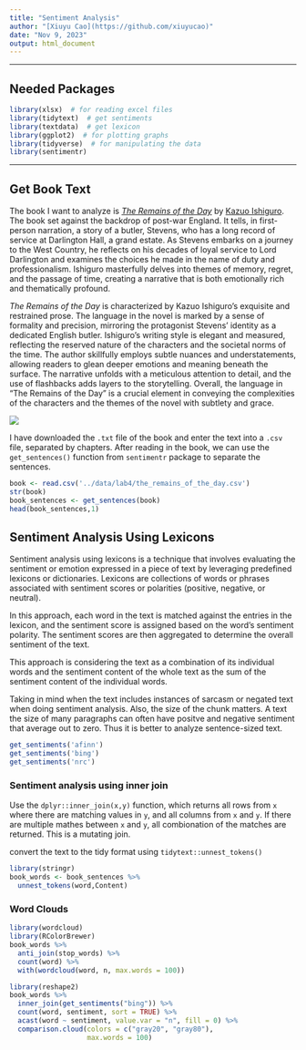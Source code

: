 ```yaml
---
title: "Sentiment Analysis"
author: "[Xiuyu Cao](https://github.com/xiuyucao)"
date: "Nov 9, 2023"
output: html_document
---
```


******************************************************
## Needed Packages
```r
library(xlsx)  # for reading excel files
library(tidytext)  # get sentiments
library(textdata)  # get lexicon
library(ggplot2)  # for plotting graphs
library(tidyverse)  # for manipulating the data
library(sentimentr)
```

******************************************************
## Get Book Text
The book I want to analyze is [*The Remains of the Day*](https://en.wikipedia.org/wiki/The_Remains_of_the_Day) by [Kazuo Ishiguro](https://en.wikipedia.org/wiki/Kazuo_Ishiguro). The book set against the backdrop of post-war England. It tells, in first-person narration, a story of a butler, Stevens, who has a long record of service at Darlington Hall, a grand estate. As Stevens embarks on a journey to the West Country, he reflects on his decades of loyal service to Lord Darlington and examines the choices he made in the name of duty and professionalism. Ishiguro masterfully delves into themes of memory, regret, and the passage of time, creating a narrative that is both emotionally rich and thematically profound. 

*The Remains of the Day* is characterized by Kazuo Ishiguro's exquisite and restrained prose. The language in the novel is marked by a sense of formality and precision, mirroring the protagonist Stevens' identity as a dedicated English butler. Ishiguro's writing style is elegant and measured, reflecting the reserved nature of the characters and the societal norms of the time. The author skillfully employs subtle nuances and understatements, allowing readers to glean deeper emotions and meaning beneath the surface. The narrative unfolds with a meticulous attention to detail, and the use of flashbacks adds layers to the storytelling. Overall, the language in "The Remains of the Day" is a crucial element in conveying the complexities of the characters and the themes of the novel with subtlety and grace.

![](../images/book.jpg)

I have downloaded the `.txt` file of the book and enter the text into a `.csv` file, separated by chapters. After reading in the book, we can use the `get_sentences()` function from `sentimentr` package to separate the sentences.
```r
book <- read.csv('../data/lab4/the_remains_of_the_day.csv')
str(book)
book_sentences <- get_sentences(book)
head(book_sentences,1)
```

## Sentiment Analysis Using Lexicons
Sentiment analysis using lexicons is a technique that involves evaluating the sentiment or emotion expressed in a piece of text by leveraging predefined lexicons or dictionaries. Lexicons are collections of words or phrases associated with sentiment scores or polarities (positive, negative, or neutral).

In this approach, each word in the text is matched against the entries in the lexicon, and the sentiment score is assigned based on the word's sentiment polarity. The sentiment scores are then aggregated to determine the overall sentiment of the text.

This approach is considering the text as a combination of its individual words and the sentiment content of the whole text as the sum of the sentiment content of the individual words.


Taking in mind when the text includes instances of sarcasm or negated text when doing sentiment analysis.
Also, the size of the chunk matters. A text the size of many paragraphs can often have positve and negative sentiment that average out to zero. Thus it is better to analyze sentence-sized text.
```r
get_sentiments('afinn')
get_sentiments('bing')
get_sentiments('nrc')
```

### Sentiment analysis using inner join
Use the `dplyr::inner_join(x,y)` function, which returns all rows from `x` where there are matching values in `y`, and all columns from `x` and `y`. If there are multiple mathes between `x` and `y`, all combionation of the matches are returned. This is a mutating join.

convert the text to the tidy format using `tidytext::unnest_tokens()`
```r
library(stringr)
book_words <- book_sentences %>%
  unnest_tokens(word,Content)
```

### Word Clouds
```r
library(wordcloud)
library(RColorBrewer)
book_words %>%
  anti_join(stop_words) %>%
  count(word) %>%
  with(wordcloud(word, n, max.words = 100))

library(reshape2)
book_words %>%
  inner_join(get_sentiments("bing")) %>%
  count(word, sentiment, sort = TRUE) %>%
  acast(word ~ sentiment, value.var = "n", fill = 0) %>%
  comparison.cloud(colors = c("gray20", "gray80"),
                   max.words = 100)
```